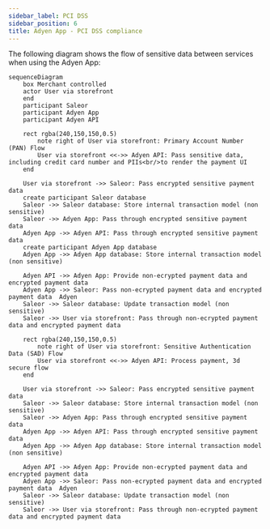 ```yaml
---
sidebar_label: PCI DSS
sidebar_position: 6
title: Adyen App - PCI DSS compliance
---
```


The following diagram shows the flow of sensitive data between services when using the Adyen App:

```mermaid
sequenceDiagram
    box Merchant controlled
    actor User via storefront
    end
    participant Saleor
    participant Adyen App
    participant Adyen API

    rect rgba(240,150,150,0.5)
        note right of User via storefront: Primary Account Number (PAN) Flow
        User via storefront <<->> Adyen API: Pass sensitive data, including credit card number and PIIs<br/>to render the payment UI
    end

    User via storefront ->> Saleor: Pass encrypted sensitive payment data
    create participant Saleor database
    Saleor ->> Saleor database: Store internal transaction model (non sensitive)
    Saleor ->> Adyen App: Pass through encrypted sensitive payment data
    Adyen App ->> Adyen API: Pass through encrypted sensitive payment data
    create participant Adyen App database
    Adyen App ->> Adyen App database: Store internal transaction model (non sensitive)

    Adyen API ->> Adyen App: Provide non-ecrypted payment data and encrypted payment data
    Adyen App ->> Saleor: Pass non-ecrypted payment data and encrypted payment data  Adyen
    Saleor ->> Saleor database: Update transaction model (non sensitive)
    Saleor ->> User via storefront: Pass through non-ecrypted payment data and encrypted payment data 

    rect rgba(240,150,150,0.5)
        note right of User via storefront: Sensitive Authentication Data (SAD) Flow
        User via storefront <<->> Adyen API: Process payment, 3d secure flow
    end

    User via storefront ->> Saleor: Pass encrypted sensitive payment data
    Saleor ->> Saleor database: Store internal transaction model (non sensitive)
    Saleor ->> Adyen App: Pass through encrypted sensitive payment data
    Adyen App ->> Adyen API: Pass through encrypted sensitive payment data
    Adyen App ->> Adyen App database: Store internal transaction model (non sensitive)

    Adyen API ->> Adyen App: Provide non-ecrypted payment data and encrypted payment data
    Adyen App ->> Saleor: Pass non-ecrypted payment data and encrypted payment data  Adyen
    Saleor ->> Saleor database: Update transaction model (non sensitive)
    Saleor ->> User via storefront: Pass through non-ecrypted payment data and encrypted payment data 
```
